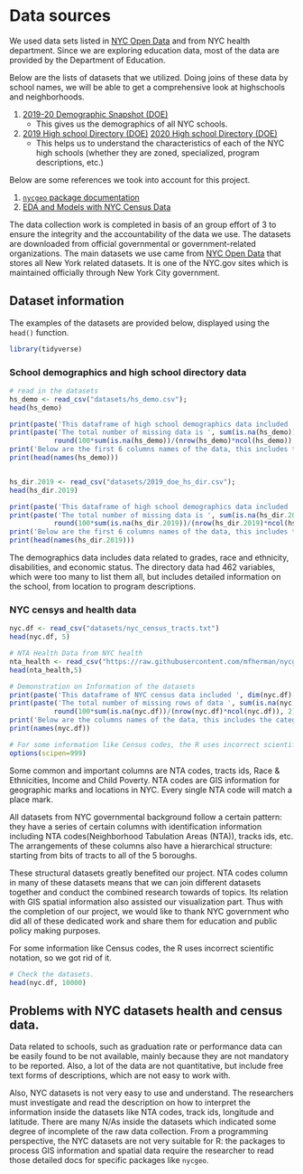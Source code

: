 # Data sources

We used data sets listed in [NYC Open Data](https://opendata.cityofnewyork.us/) and from NYC health department.
Since we are exploring education data, most of the data are provided by the Department of Education.



Below are the lists of datasets that we utilized.
Doing joins of these data by school names, we will be able to get a comprehensive look at highschools and neighborhoods.

1. [2019-20 Demographic Snapshot (DOE)](https://data.cityofnewyork.us/Education/2019-20-Demographic-Snapshot-School/nie4-bv6q)
    * This gives us the demographics of all NYC schools.

2. [2019 High school Directory (DOE)](https://data.cityofnewyork.us/Education/2019-DOE-High-School-Directory/uq7m-95z8)
   [2020 High school Directory (DOE)](https://data.cityofnewyork.us/Education/2020-DOE-High-School-Directory/23z9-6uk9)
    * This helps us to understand the characteristics of each of the NYC high schools (whether they are zoned, specialized, program descriptions, etc.)



Below are some references we took into account for this project.

1. [`nycgeo` package documentation](https://github.com/mfherman/nycgeo)
2. [EDA and Models with NYC Census Data](https://www.kaggle.com/bigironsphere/tutorial-maps-eda-and-models-with-nyc-census-data)


The data collection work is completed in basis of an group effort of 3 to ensure the integrity and the accountability of the data we use. The datasets are downloaded from official governmental or government-related organizations. The main datasets we use came from [NYC Open Data](https://opendata.cityofnewyork.us/) that stores all New York related datasets. It is one of the NYC.gov sites which is maintained officially through New York City government.


## Dataset information

The examples of the datasets are provided below, displayed using the `head()` function.
```r
library(tidyverse)
```

### School demographics and high school directory data
```r
# read in the datasets
hs_demo <- read_csv("datasets/hs_demo.csv");
head(hs_demo)

print(paste('This dataframe of high school demographics data included ', dim(hs_demo)[1], 'rows of info and ', dim(hs_demo)[2], 'columns.'))
print(paste('The total number of missing data is ', sum(is.na(hs_demo)), 
           round(100*sum(is.na(hs_demo))/(nrow(hs_demo)*ncol(hs_demo)), 2), '% of the total.'))
print('Below are the first 6 columns names of the data, this includes the categories of the datas recorded:')
print(head(names(hs_demo)))


hs_dir.2019 <- read_csv("datasets/2019_doe_hs_dir.csv");
head(hs_dir.2019)

print(paste('This dataframe of high school demographics data included ', dim(hs_dir.2019)[1], 'rows of info and ', dim(hs_dir.2019)[2], 'columns.'))
print(paste('The total number of missing data is ', sum(is.na(hs_dir.2019)), ",",
           round(100*sum(is.na(hs_dir.2019))/(nrow(hs_dir.2019)*ncol(hs_dir.2019)), 2), '% of the total.'))
print('Below are the first 6 columns names of the data, this includes the categories of the datas recorded:')
print(head(names(hs_dir.2019)))
```

The demographics data includes data related to grades, race and ethnicity, disabilities, and economic status.
The directory data had 462 variables, which were too many to list them all, but includes detailed information on the school, from location to program descriptions.

### NYC censys and health data
```r
nyc.df <- read_csv("datasets/nyc_census_tracts.txt")
head(nyc.df, 5)

# NTA Health Data from NYC health
nta_health <- read_csv("https://raw.githubusercontent.com/mfherman/nycgeo/master/inst/extdata/nta-health.csv")
head(nta_health,5)

# Demonstration on Information of the datasets
print(paste('This dataframe of NYC census data included ', dim(nyc.df)[1], 'rows of info and ', dim(nyc.df)[2], 'columns.'))
print(paste('The total number of missing rows of data ', sum(is.na(nyc.df)), 
           round(100*sum(is.na(nyc.df))/(nrow(nyc.df)*ncol(nyc.df)), 2), '% of the total.'))
print('Below are the columns names of the data, this includes the categories of the datas recorded:')
print(names(nyc.df))

# For some information like Census codes, the R uses incorrect scientific notation, need to get rid of.
options(scipen=999)
```

Some common and important columns are NTA codes, tracts ids, Race & Ethnicities, Income and Child Poverty. NTA codes are GIS information for geographic marks and locations in NYC. Every single NTA code will match a place mark.


All datasets from NYC governmental background follow a certain pattern: they have a series of certain columns with identification information including NTA codes(Neighborhood Tabulation Areas (NTA)), tracks ids, etc. The arrangements of these columns also have a hierarchical structure: starting from bits of tracts to all of the 5 boroughs.

These structural datasets greatly benefited our project. NTA codes column in many of these datasets means that we can join different datasets together and conduct the combined research towards of topics. Its relation with GIS spatial information also assisted our visualization part. Thus with the completion of our project, we would like to thank NYC government who did all of these dedicated work and share them for education and public policy making purposes.

For some information like Census codes, the R uses incorrect scientific notation, so we got rid of it.
```r
# Check the datasets.
head(nyc.df, 10000)
```

## Problems with NYC datasets health and census data.

Data related to schools, such as graduation rate or performance data can be easily found to be not available, mainly because they are not mandatory to be reported. Also, a lot of the data are not quantitative, but include free text forms of descriptions, which are not easy to work with.\

Also, NYC datasets is not very easy to use and understand. The researchers must investigate and read the description on how to interpret the information inside the datasets like NTA codes, track ids, longitude and latitude. There are many N/As inside the datasets which indicated some degree of incomplete of the raw data collection. From a programming perspective, the NYC datasets are not very suitable for R: the packages to process GIS information and spatial data require the researcher to read those detailed docs for specific packages like `nycgeo`.